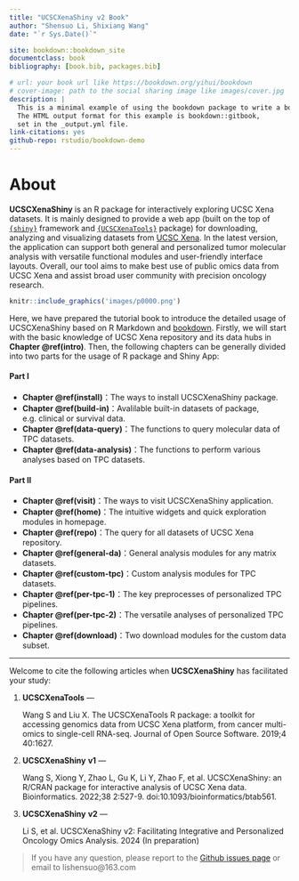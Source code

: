 ```yaml
---
title: "UCSCXenaShiny v2 Book"
author: "Shensuo Li, Shixiang Wang"
date: "`r Sys.Date()`"

site: bookdown::bookdown_site
documentclass: book
bibliography: [book.bib, packages.bib]

# url: your book url like https://bookdown.org/yihui/bookdown
# cover-image: path to the social sharing image like images/cover.jpg
description: |
  This is a minimal example of using the bookdown package to write a book.
  The HTML output format for this example is bookdown::gitbook,
  set in the _output.yml file.
link-citations: yes
github-repo: rstudio/bookdown-demo
---
```


# About {-}

**UCSCXenaShiny** is an R package for interactively exploring UCSC Xena datasets. It is mainly designed to provide a web app (built on the top of [`{shiny}`](https://shiny.rstudio.com/) framework and [`{UCSCXenaTools}`](https://github.com/ropensci/UCSCXenaTools/) package) for downloading, analyzing and visualizing datasets from [UCSC Xena](https://xenabrowser.net/datapages/). In the latest version, the application can support both general and personalized  tumor molecular analysis with versatile functional modules and user-friendly interface layouts. Overall, our tool aims to make best use of public omics data from UCSC Xena and assist broad user community with precision oncology research.  

```r
knitr::include_graphics('images/p0000.png')
```

Here, we have prepared the tutorial book to introduce the detailed usage of UCSCXenaShiny based on R Markdown and [bookdown](https://github.com/rstudio/bookdown). Firstly, we will start with the basic knowledge of UCSC Xena repository and its data hubs in **Chapter \@ref(intro)**. Then, the following chapters can be generally divided into two parts for the usage of R package and Shiny App:

#### Part Ⅰ {-} 

- **Chapter \@ref(install)**：The ways to install UCSCXenaShiny package.
- **Chapter \@ref(build-in)**：Avalilable built-in datasets of package, e.g. clinical or survival data.
- **Chapter \@ref(data-query)**：The functions to query molecular data of TPC datasets.
- **Chapter \@ref(data-analysis)**：The functions to perform various analyses based on TPC datasets.

#### Part Ⅱ  {-} 

- **Chapter \@ref(visit)**：The ways to visit UCSCXenaShiny application.
- **Chapter \@ref(home)**：The intuitive widgets and quick exploration modules in homepage.
- **Chapter \@ref(repo)**：The query for all datasets of UCSC Xena repository.
- **Chapter \@ref(general-da)**：General analysis modules for any matrix datasets.
- **Chapter \@ref(custom-tpc)**：Custom analysis modules for TPC datasets.
- **Chapter \@ref(per-tpc-1)**：The key preprocesses of personalized TPC pipelines. 
- **Chapter \@ref(per-tpc-2)**：The versatile analyses of personalized TPC pipelines. 
- **Chapter \@ref(download)**：Two download modules for the custom data subset. 





___

 Welcome to cite the following articles when **UCSCXenaShiny** has facilitated your study:

1. **UCSCXenaTools** —

   Wang S and Liu X. The UCSCXenaTools R package: a toolkit for accessing genomics data from UCSC Xena platform, from cancer multi-omics to single-cell RNA-seq. Journal of Open Source Software. 2019;4 40:1627.

2. **UCSCXenaShiny** **v1** —

   Wang S, Xiong Y, Zhao L, Gu K, Li Y, Zhao F, et al. UCSCXenaShiny: an R/CRAN package for interactive analysis of UCSC Xena data. Bioinformatics. 2022;38 2:527-9. doi:10.1093/bioinformatics/btab561.

3. **UCSCXenaShiny** **v2** —

   Li S, et al. UCSCXenaShiny v2: Facilitating Integrative and Personalized Oncology Omics Analysis. 2024 (In preparation)
   
   

> If  you have any question, please report to the [Github issues page](https://github.com/openbiox/UCSCXenaShiny/issues) or email to lishensuo@163.com
